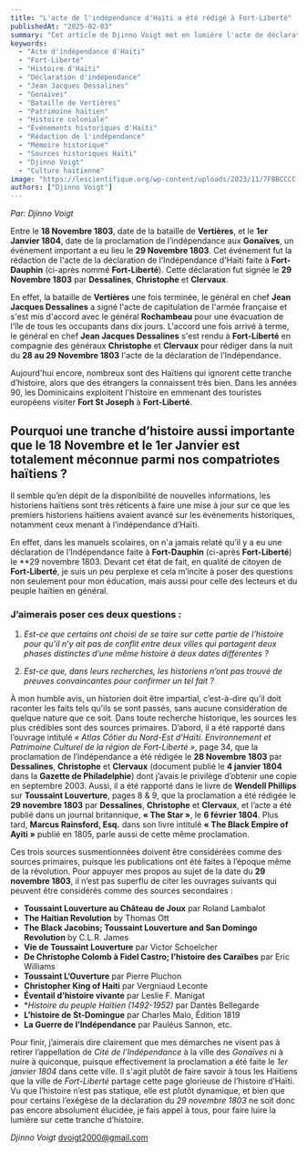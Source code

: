 ```yaml
---
title: "L'acte de l'indépendance d'Haïti a été rédigé à Fort-Liberté"
publishedAt: "2025-02-03"
summary: "Cet article de Djinno Voigt met en lumière l'acte de déclaration d'indépendance d'Haïti, rédigé à Fort-Liberté le 29 novembre 1803. Souvent méconnu des Haïtiens, cet événement est crucial dans l'histoire du pays. L'auteur questionne le silence des historiens et appelle à une réévaluation de cette période pour reconnaître la contribution de Fort-Liberté à l'indépendance d'Haïti."
keywords: 
  - "Acte d'indépendance d'Haïti"
  - "Fort-Liberté"
  - "Histoire d'Haïti"
  - "Déclaration d'indépendance"
  - "Jean Jacques Dessalines"
  - "Gonaïves"
  - "Bataille de Vertières"
  - "Patrimoine haïtien"
  - "Histoire coloniale"
  - "Événements historiques d'Haïti"
  - "Rédaction de l'indépendance"
  - "Mémoire historique"
  - "Sources historiques Haïti"
  - "Djinno Voigt"
  - "Culture haïtienne"
image: "https://lescientifique.org/wp-content/uploads/2023/11/7FBBCCCC-2670-40F5-A173-95093D3EA0AD-1024x576.jpeg"
authors: ["Djinno Voigt"]
---
```


*Par: Djinno Voigt*

Entre le **18 Novembre 1803**, date de la bataille de **Vertières**, et le **1er Janvier 1804**, date de la proclamation de l’indépendance aux **Gonaïves**, un événement important a eu lieu le **29 Novembre 1803**. Cet événement fut la rédaction de l'acte de la déclaration de l’Indépendance d'Haïti faite à **Fort-Dauphin** (ci-après nommé **Fort-Liberté**). Cette déclaration fut signée le **29 Novembre 1803** par **Dessalines**, **Christophe** et **Clervaux**.

En effet, la bataille de **Vertières** une fois terminée, le général en chef **Jean Jacques Dessalines** a signé l'acte de capitulation de l'armée française et s'est mis d'accord avec le général **Rochambeau** pour une évacuation de l'île de tous les occupants dans dix jours. L'accord une fois arrivé à terme, le général en chef **Jean Jacques Dessalines** s'est rendu à **Fort-Liberté** en compagnie des généraux **Christophe** et **Clervaux** pour rédiger dans la nuit du **28 au 29 Novembre 1803** l'acte de la déclaration de l’Indépendance.

Aujourd'hui encore, nombreux sont des Haïtiens qui ignorent cette tranche d’histoire, alors que des étrangers la connaissent très bien. Dans les années 90, les Dominicains exploitent l'histoire en emmenant des touristes européens visiter **Fort St Joseph** à **Fort-Liberté**.

## Pourquoi une tranche d’histoire aussi importante que le 18 Novembre et le 1er Janvier est totalement méconnue parmi nos compatriotes haïtiens ?

Il semble qu’en dépit de la disponibilité de nouvelles informations, les historiens haïtiens sont très réticents à faire une mise à jour sur ce que les premiers historiens haïtiens avaient avancé sur les événements historiques, notamment ceux menant à l’indépendance d’Haïti.

En effet, dans les manuels scolaires, on n'a jamais relaté qu’il y a eu une déclaration de l’Indépendance faite à **Fort-Dauphin** (ci-après **Fort-Liberté**) le **29 novembre 1803. Devant cet état de fait, en qualité de citoyen de **Fort-Liberté**, je suis un peu perplexe et cela m’incite à poser des questions non seulement pour mon éducation, mais aussi pour celle des lecteurs et du peuple haïtien en général.

### J’aimerais poser ces deux questions :

1. *Est-ce que certains ont choisi de se taire sur cette partie de l’histoire pour qu’il n’y ait pas de conflit entre deux villes qui partagent deux phases distinctes d’une même histoire à deux dates différentes ?*

2. *Est-ce que, dans leurs recherches, les historiens n’ont pas trouvé de preuves convaincantes pour confirmer un tel fait ?*

À mon humble avis, un historien doit être impartial, c’est-à-dire qu’il doit raconter les faits tels qu’ils se sont passés, sans aucune considération de quelque nature que ce soit. Dans toute recherche historique, les sources les plus crédibles sont des sources primaires. D’abord, il a été rapporté dans l’ouvrage intitulé *« Atlas Côtier du Nord-Est d’Haïti. Environnement et Patrimoine Culturel de la région de Fort-Liberté »*, page 34, que la proclamation de l’indépendance a été rédigée le **28 Novembre 1803** par **Dessalines**, **Christophe** et **Clervaux** (document publié le **4 janvier 1804** dans la **Gazette de Philadelphie**) dont j’avais le privilège d’obtenir une copie en septembre 2003. Aussi, il a été rapporté dans le livre de **Wendell Phillips** sur **Toussaint Louverture**, pages 8 & 9, que la proclamation a été rédigée le **29 novembre 1803** par **Dessalines**, **Christophe** et **Clervaux**, et l’acte a été publié dans un journal britannique, **« The Star »**, le **6 février 1804**. Plus tard, **Marcus Rainsford, Esq.** dans son livre intitulé **« The Black Empire of Ayiti »** publié en 1805, parle aussi de cette même proclamation.

Ces trois sources susmentionnées doivent être considérées comme des sources primaires, puisque les publications ont été faites à l’époque même de la révolution. Pour appuyer mes propos au sujet de la date du **29 novembre 1803**, il n’est pas superflu de citer les ouvrages suivants qui peuvent être considérés comme des sources secondaires :

- **Toussaint Louverture au Château de Joux** par Roland Lambalot
- **The Haitian Revolution** by Thomas Ott
- **The Black Jacobins; Toussaint Louverture and San Domingo Revolution** by C.L.R. James
- **Vie de Toussaint Louverture** par Victor Schoelcher
- **De Christophe Colomb à Fidel Castro; l’histoire des Caraïbes** par Eric Williams
- **Toussaint L’Ouverture** par Pierre Pluchon
- **Christopher King of Haiti** par Vergniaud Leconte
- **Éventail d’histoire vivante** par Leslie F. Manigat
- **Histoire du peuple Haïtien (1492-1952)* par Dantès Bellegarde
- **L’histoire de St-Domingue** par Charles Malo, Édition 1819
- **La Guerre de l’Indépendance** par Pauléus Sannon, etc.

Pour finir, j’aimerais dire clairement que mes démarches ne visent pas à retirer l’appellation de *Cité de l’Indépendance* à la ville des *Gonaïves* ni à nuire à quiconque, puisque effectivement la proclamation a été faite le *1er janvier 1804* dans cette ville. Il s'agit plutôt de faire savoir à tous les Haïtiens que la ville de *Fort-Liberté* partage cette page glorieuse de l’histoire d’Haïti. Vu que l’histoire n’est pas statique, elle est plutôt dynamique, et bien que pour certains l’exégèse de la déclaration du *29 novembre 1803* ne soit donc pas encore absolument élucidée, je fais appel à tous, pour faire luire la lumière sur cette tranche d’histoire.

*Djinno Voigt*
[dvoigt2000@gmail.com](mailto:dvoigt2000@gmail.com)